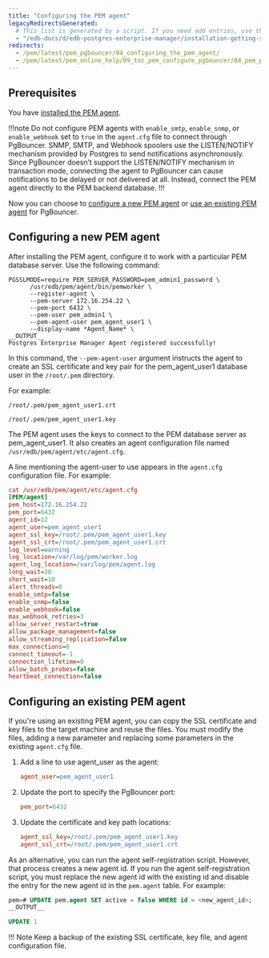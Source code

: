 ```yaml
---
title: "Configuring the PEM agent"
legacyRedirectsGenerated:
  # This list is generated by a script. If you need add entries, use the `legacyRedirects` key.
  - "/edb-docs/d/edb-postgres-enterprise-manager/installation-getting-started/pgbouncer-configuration-guide/8.0/configuring_the_pem_agent.html"
redirects:
  - /pem/latest/pem_pgbouncer/04_configuring_the_pem_agent/
  - /pem/latest/pem_online_help/09_toc_pem_configure_pgbouncer/04_pem_pgbouncer_configuring_pem_agent/
---
```


## Prerequisites 

You have [installed the PEM agent](../../installing_pem_agent/).

!!!note 
   Do not configure PEM agents with `enable_smtp`, `enable_snmp`, or `enable_webhook` set to `true` in the `agent.cfg` file to connect through PgBouncer. SNMP, SMTP, and Webhook spoolers use the LISTEN/NOTIFY mechanism provided by Postgres to send notifications asynchronously. Since PgBouncer doesn’t support the LISTEN/NOTIFY mechanism in transaction mode, connecting the agent to PgBouncer can cause notifications to be delayed or not delivered at all. Instead, connect the PEM agent directly to the PEM backend database.
!!!

Now you can choose to [configure a new PEM agent](#configuring-a-new-pem-agent) or [use an existing PEM agent](#configuring-an-existing-pem-agent) for PgBouncer. 

## Configuring a new PEM agent

After installing the PEM agent, configure it to work with a particular PEM database server. Use the following command:

```shell
PGSSLMODE=require PEM_SERVER_PASSWORD=pem_admin1_password \
      /usr/edb/pem/agent/bin/pemworker \
      --register-agent \
      --pem-server 172.16.254.22 \
      --pem-port 6432 \
      --pem-user pem_admin1 \
      --pem-agent-user pem_agent_user1 \
      --display-name *Agent_Name* \
__OUTPUT__
Postgres Enterprise Manager Agent registered successfully!
```

In this command, the `--pem-agent-user` argument instructs the agent to create an SSL certificate and key pair for the pem_agent_user1 database user in the `/root/.pem` directory.

For example:

```shell
/root/.pem/pem_agent_user1.crt

/root/.pem/pem_agent_user1.key
```

The PEM agent uses the keys to connect to the PEM database server as pem_agent_user1. It also creates an agent configuration file named `/usr/edb/pem/agent/etc/agent.cfg`.

A line mentioning the agent-user to use appears in the `agent.cfg` configuration file. For example:

```ini
cat /usr/edb/pem/agent/etc/agent.cfg
[PEM/agent]
pem_host=172.16.254.22
pem_port=6432
agent_id=12
agent_user=pem_agent_user1
agent_ssl_key=/root/.pem/pem_agent_user1.key
agent_ssl_crt=/root/.pem/pem_agent_user1.crt
log_level=warning
log_location=/var/log/pem/worker.log
agent_log_location=/var/log/pem/agent.log
long_wait=30
short_wait=10
alert_threads=0
enable_smtp=false
enable_snmp=false
enable_webhook=false
max_webhook_retries=3
allow_server_restart=true
allow_package_management=false
allow_streaming_replication=false
max_connections=0
connect_timeout=-1
connection_lifetime=0
allow_batch_probes=false
heartbeat_connection=false
```

## Configuring an existing PEM agent

If you're using an existing PEM agent, you can copy the SSL certificate and key files to the target machine and reuse the files. You must modify the files, adding a new parameter and replacing some parameters in the existing `agent.cfg` file.

1.  Add a line to use agent_user as the agent:

    ```ini
    agent_user=pem_agent_user1
    ```

1.  Update the port to specify the PgBouncer port:

    ```ini
    pem_port=6432
    ```

1.  Update the certificate and key path locations:

    ```ini
    agent_ssl_key=/root/.pem/pem_agent_user1.key
    agent_ssl_crt=/root/.pem/pem_agent_user1.crt
    ```

As an alternative, you can run the agent self-registration script. However, that process creates a new agent id. If you run the agent self-registration script, you must replace the new agent id with the existing id and disable the entry for the new agent id in the `pem.agent` table. For example:

```sql
pem=# UPDATE pem.agent SET active = false WHERE id = <new_agent_id>;
__OUTPUT__

UPDATE 1
```

!!! Note
    Keep a backup of the existing SSL certificate, key file, and agent configuration file.
